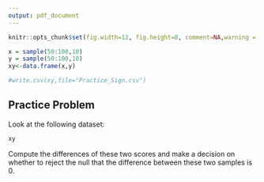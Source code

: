 ```yaml
---
output: pdf_document
---
```

```r
knitr::opts_chunk$set(fig.width=12, fig.height=8, comment=NA,warning = FALSE)
```

```r
x = sample(50:100,10)
y = sample(50:100,10)
xy<-data.frame(x,y)

#write.csv(xy,file="Practice_Sign.csv")
```

## Practice Problem

Look at the following dataset:

```r
xy
````

Compute the differences of these two scores and make a decision on whether to reject the null that the difference between these two samples is 0. 

